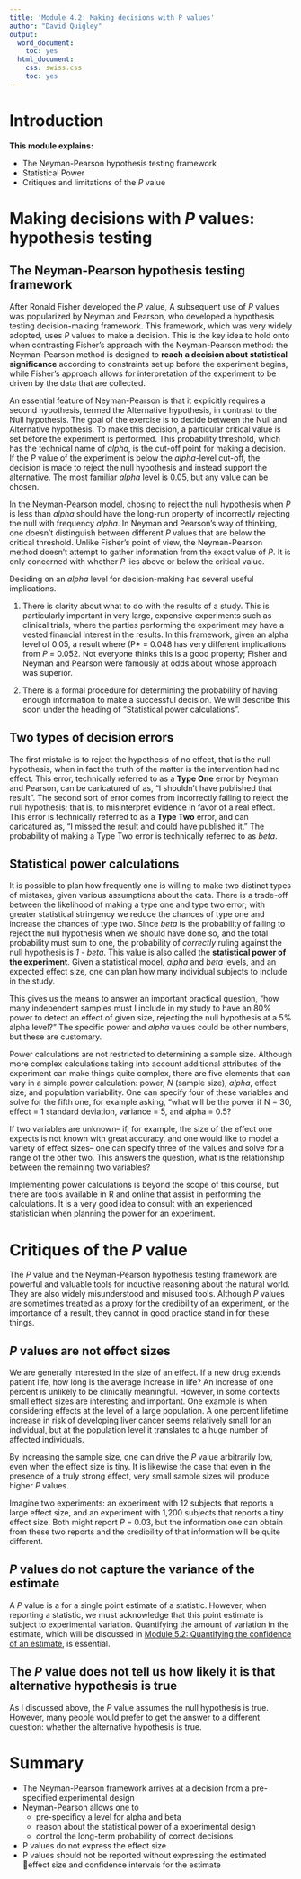 ```yaml
---
title: 'Module 4.2: Making decisions with P values'
author: "David Quigley"
output:
  word_document:
    toc: yes
  html_document:
    css: swiss.css
    toc: yes
---
```


Introduction
========================================

**This module explains:**

* The Neyman-Pearson hypothesis testing framework
* Statistical Power
* Critiques and limitations of the *P* value


Making decisions with *P* values: hypothesis testing
===============================================================

The Neyman-Pearson hypothesis testing framework
--------------------------------------------------------------------------------

After Ronald Fisher developed the *P* value, A subsequent use of *P* values was popularized by Neyman and Pearson, who developed a hypothesis testing decision-making framework. This framework, which was very widely adopted, uses *P* values to make a decision. This is the key idea to hold onto when contrasting Fisher's approach with the Neyman-Pearson method: the Neyman-Pearson method is designed to **reach a decision about statistical significance** according to constraints set up before the experiment begins, while Fisher's approach allows for interpretation of the experiment to be driven by the data that are collected.

An essential feature of Neyman-Pearson is that it explicitly requires a second hypothesis, termed the Alternative hypothesis, in contrast to the Null hypothesis. The goal of the exercise is to decide between the Null and Alternative hypothesis. To make this decision,
a particular critical value is set before the experiment is performed. This probability threshold, which has the technical name of *alpha*, is the cut-off point for making a decision. If the *P* value of the experiment is below the *alpha*-level cut-off, the decision is made to reject the null hypothesis and instead support the alternative. The most familiar *alpha* level is 0.05, but any value can be chosen. 

In the Neyman-Pearson model, chosing to reject the null hypothesis when *P* is less than *alpha* should have the long-run property of incorrectly rejecting the null with frequency *alpha*. In Neyman and Pearson's way of thinking, one doesn't distinguish between different *P* values that are below the critical threshold. Unlike Fisher's point of view, the Neyman-Pearson method doesn't attempt to gather information from the exact value of *P*. It is only concerned with whether *P* lies above or below the critical value.

Deciding on an *alpha* level for decision-making has several useful implications. 

1. There is clarity about what to do with the results of a study. This is particularly important in very large, expensive experiments such as clinical trials, where the parties performing the experiment may have a vested financial interest in the results. In this framework, given an alpha level of 0.05, a result where (P* = 0.048 has very different implications from *P* = 0.052. Not everyone thinks this is a good property; Fisher and Neyman and Pearson were famously at odds about whose approach was superior.

2. There is a formal procedure for determining the probability of having enough information to make a successful decision. We will describe this soon under the heading of "Statistical power calculations".

Two types of decision errors
--------------------------------------------------------------------------------

The first mistake is to reject the hypothesis of no effect, that is the null hypothesis, when in fact the truth of the matter is the intervention had no effect. This error, technically referred to as a **Type One** error by Neyman and Pearson, can be caricatured of as, “I shouldn’t have published that result”. The second sort of error comes from incorrectly failing to reject the null hypothesis; that is, to misinterpret evidence in favor of a real effect.  This error is technically referred to as a **Type Two** error, and can caricatured as, “I missed the result and could have published it.” The probability of making a Type Two error is technically referred to as *beta*.

Statistical power calculations
--------------------------------------------------------------------------------

It is possible to plan how frequently one is willing to make two distinct types of mistakes, given various assumptions about the data. There is a trade-off between the likelihood of making a type one and type two error; with greater statistical stringency we reduce the chances of type one and increase the chances of type two. Since *beta* is the probability of failing to reject the null hypothesis when we should have done so, and the total probability must sum to one, the probability of *correctly* ruling against the null hypothesis is *1 - beta*. This value is also called the **statistical power of the experiment**. Given a statistical model, *alpha* and *beta* levels, and an expected effect size, one can plan how many individual subjects to include in the study. 

This gives us the means to answer an important practical question, “how many independent samples must I include in my study to have an 80% power to detect an effect of given size, rejecting the null hypothesis at a 5% alpha level?” The specific power and *alpha* values could be other numbers, but these are customary.

Power calculations are not restricted to determining a sample size. Although more complex calculations taking into account additional attributes of the experiment can make things quite complex, there are five elements that can vary in a simple power calculation:  power, *N* (sample size), *alpha*, effect size, and population variability. One can specify four of these variables and solve for the fifth one, for example asking, "what will be the power if N = 30, effect = 1 standard deviation, variance = 5, and alpha = 0.5? 

If two variables are unknown-- if, for example, the size of the effect one expects is not known with great accuracy, and one would like to model a variety of effect sizes-- one can specify three of the values and solve for a range of the other two. This answers the question, what is the relationship between the remaining two variables? 

Implementing power calculations is beyond the scope of this course, but there are tools available in R and online that assist in performing the calculations. It is a very good idea to consult with an experienced statistician when planning the power for an experiment.

Critiques of the *P* value
================================================================================

The *P* value and the Neyman-Pearson hypothesis testing framework are powerful and valuable tools for inductive reasoning about the natural world. They are also widely misunderstood and misused tools. Although *P* values are sometimes treated as a proxy for the credibility of an experiment, or the importance of a result, they cannot in good practice stand in for these things. 

*P* values are not effect sizes
-------------------------------

We are generally interested in the size of an effect. If a new drug extends patient life, how long is the average increase in life? An increase of one percent is unlikely to be clinically meaningful. However, in some contexts small effect sizes are interesting and important. One example is when considering effects at the level of a large population. A one percent lifetime increase in risk of developing liver cancer seems relatively small for an individual, but at the population level it translates to a huge number of affected individuals.

By increasing the sample size, one can drive the *P* value arbitrarily low, even when the effect size is tiny. It is likewise the case that even in the presence of a truly strong effect, very small sample sizes will produce higher *P* values. 

Imagine two experiments: an experiment with 12 subjects that reports a large effect size, and an experiment with 1,200 subjects that reports a tiny effect size. Both might report *P* = 0.03, but the information one can obtain from these two reports and the credibility of that information will be quite different.

*P* values do not capture the variance of the estimate
------------------------------------------------

A *P* value is a for a single point estimate of a statistic. However, when reporting a statistic, we must acknowledge that this point estimate is subject to experimental variation. Quantifying the amount of variation in the estimate, which will be discussed in [Module 5.2: Quantifying the confidence of an estimate](module_05.2.html), is essential. 


The *P* value does not tell us how likely it is that alternative hypothesis is true
--------------------------------------------------------------------------------

As I discussed above, the *P* value assumes the null hypothesis is true. However, many people would prefer to get the answer to a different question: whether the alternative hypothesis is true. 

Summary
=============

* The Neyman-Pearson framework arrives at a decision from a pre-specified experimental design
* Neyman-Pearson allows one to
    + pre-specificy a level for alpha and beta
    + reason about the statistical power of a experimental design
    + control the long-term probability of correct decisions
* P values do not express the effect size
* P values should not be reported without expressing the estimated effect size and confidence intervals for the estimate

